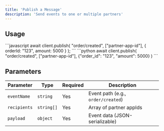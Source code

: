 ```yaml
---
title: 'Publish a Message'
description: 'Send events to one or multiple partners'
---
```


## Usage

<Tabs>
  <Tab title="Node.js">
    ```javascript
    await client.publish(
      "order/created",
      ["partner-app-id"],
      { orderId: "123", amount: 5000 }
    );
    ```
  </Tab>
  <Tab title="Python">
    ```python
    await client.publish(
      "order/created",
      ["partner-app-id"],
      {"order_id": "123", "amount": 5000}
    )
    ```
  </Tab>
</Tabs>

## Parameters

| Parameter | Type | Required | Description |
|-----------|------|----------|-------------|
| `eventName` | `string` | Yes | Event path (e.g., `order/created`) |
| `recipients` | `string[]` | Yes | Array of partner appIds |
| `payload` | `object` | Yes | Event data (JSON-serializable) |

